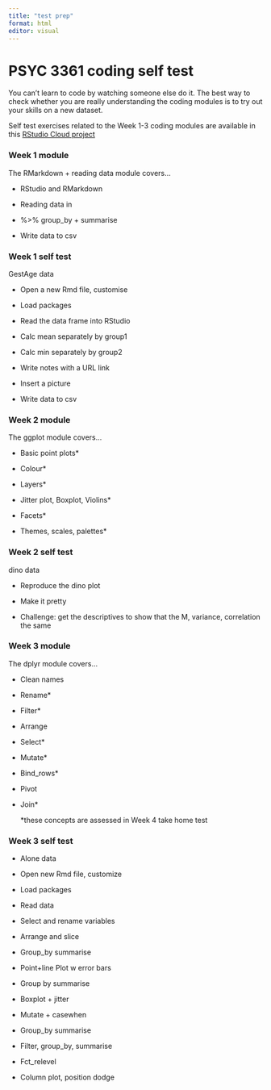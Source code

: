 ```yaml
---
title: "test prep"
format: html
editor: visual
---
```


# PSYC 3361 coding self test

You can't learn to code by watching someone else do it. The best way to check whether you are really understanding the coding modules is to try out your skills on a new dataset.

Self test exercises related to the Week 1-3 coding modules are available in this [RStudio Cloud project](https://posit.cloud/content/5592952)

### Week 1 module

The RMarkdown + reading data module covers…

-   RStudio and RMarkdown

-   Reading data in

-   %\>% group_by + summarise

-   Write data to csv

### Week 1 self test

GestAge data

-   Open a new Rmd file, customise

-   Load packages

-   Read the data frame into RStudio

-   Calc mean separately by group1

-   Calc min separately by group2

-   Write notes with a URL link

-   Insert a picture

-   Write data to csv

### Week 2 module

The ggplot module covers…

-   Basic point plots\*

-   Colour\*

-   Layers\*

-   Jitter plot, Boxplot, Violins\*

-   Facets\*

-   Themes, scales, palettes\*

### Week 2 self test

dino data

-   Reproduce the dino plot

-   Make it pretty

-   Challenge: get the descriptives to show that the M, variance, correlation the same

### Week 3 module

The dplyr module covers…

-   Clean names

-   Rename\*

-   Filter\*

-   Arrange

-   Select\*

-   Mutate\*

-   Bind_rows\*

-   Pivot

-   Join\*

    \*these concepts are assessed in Week 4 take home test

### Week 3 self test

-   Alone data

-   Open new Rmd file, customize

-   Load packages

-   Read data

-   Select and rename variables

-   Arrange and slice

-   Group_by summarise

-   Point+line Plot w error bars

-   Group by summarise

-   Boxplot + jitter

-   Mutate + casewhen

-   Group_by summarise

-   Filter, group_by, summarise

-   Fct_relevel

-   Column plot, position dodge
